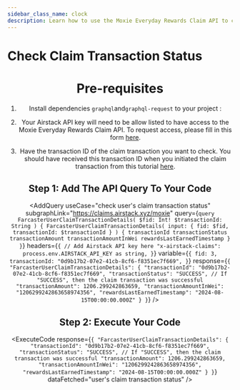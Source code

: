 ```yaml
---
sidebar_class_name: clock
description: Learn how to use the Moxie Everyday Rewards Claim API to check the user's claim transaction status.
---
```



# Check Claim Transaction Status

<Header
  useCase="check user's claim transaction status"
  apiName="Moxie Everyday Rewards Claim API"
/>

# Pre-requisites

1. Install dependencies `graphql`and`graphql-request` to your project :

<Install dependencies="graphql graphql-request" />

2. Your Airstack API key will need to be allow listed to have access to the Moxie Everyday Rewards Claim API. To request access, please fill in this form [here](https://forms.gle/th7hKumcxz3X5txZ6).

3. Have the transaction ID of the claim transaction you want to check. You should have received this transaction ID when you initiated the claim transaction from this tutorial [here](02-claim-everyday-rewards.mdx).

## Step 1: Add The API Query To Your Code

<AddQuery
  useCase="check user's claim transaction status"
  subgraphLink="https://claims.airstack.xyz/moxie"
  query={`query FarcasterUserClaimTransactionDetails(
  $fid: Int!
  $transactionId: String
) {
  FarcasterUserClaimTransactionDetails(
    input: { fid: $fid, transactionId: $transactionId }
  ) {
    transactionId
    transactionStatus
    transactionAmount
    transactionAmountInWei
    rewardsLastEarnedTimestamp
  }
}`}
  headers={`{
  // Add Airstack API key here
  "x-airstack-claims": process.env.AIRSTACK_API_KEY as string,
}`}
  variable={`{
  fid: 3,
  transactionId: "0d9b17b2-07e2-41cb-8cf6-f8351ec7f669",
}`}
  response={`{
  "FarcasterUserClaimTransactionDetails": {
    "transactionId": "0d9b17b2-07e2-41cb-8cf6-f8351ec7f669",
    "transactionStatus": "SUCCESS", // If "SUCCESS", then the claim transaction was successful
    "transactionAmount": 1206.299242863659,
    "transactionAmountInWei": "1206299242863658974356",
    "rewardsLastEarnedTimestamp": "2024-08-15T00:00:00.000Z"
  }
}`}
/>

## Step 2: Execute Your Code

<ExecuteCode
  response={`{
  "FarcasterUserClaimTransactionDetails": {
    "transactionId": "0d9b17b2-07e2-41cb-8cf6-f8351ec7f669",
    "transactionStatus": "SUCCESS", // If "SUCCESS", then the claim transaction was successful
    "transactionAmount": 1206.299242863659,
    "transactionAmountInWei": "1206299242863658974356",
    "rewardsLastEarnedTimestamp": "2024-08-15T00:00:00.000Z"
  }
}`}
  dataFetched="user's claim transaction status"
/>

<DeveloperSupport />
